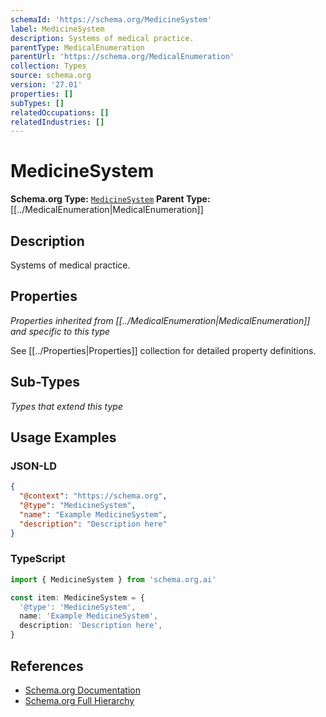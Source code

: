 ```yaml
---
schemaId: 'https://schema.org/MedicineSystem'
label: MedicineSystem
description: Systems of medical practice.
parentType: MedicalEnumeration
parentUrl: 'https://schema.org/MedicalEnumeration'
collection: Types
source: schema.org
version: '27.01'
properties: []
subTypes: []
relatedOccupations: []
relatedIndustries: []
---
```

# MedicineSystem

**Schema.org Type:** [`MedicineSystem`](https://schema.org/MedicineSystem)
**Parent Type:** [[../MedicalEnumeration|MedicalEnumeration]]

## Description

Systems of medical practice.

## Properties

*Properties inherited from [[../MedicalEnumeration|MedicalEnumeration]] and specific to this type*

See [[../Properties|Properties]] collection for detailed property definitions.

## Sub-Types

*Types that extend this type*

## Usage Examples

### JSON-LD

```json
{
  "@context": "https://schema.org",
  "@type": "MedicineSystem",
  "name": "Example MedicineSystem",
  "description": "Description here"
}
```

### TypeScript

```typescript
import { MedicineSystem } from 'schema.org.ai'

const item: MedicineSystem = {
  '@type': 'MedicineSystem',
  name: 'Example MedicineSystem',
  description: 'Description here',
}
```

## References

- [Schema.org Documentation](https://schema.org/MedicineSystem)
- [Schema.org Full Hierarchy](https://schema.org/docs/full.html)
